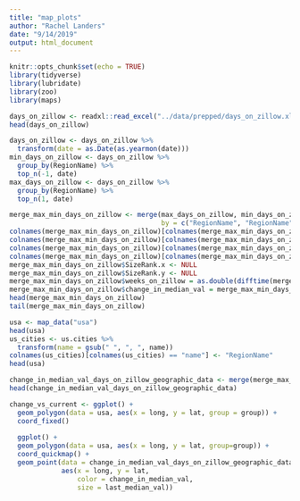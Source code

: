 ```yaml
---
title: "map_plots"
author: "Rachel Landers"
date: "9/14/2019"
output: html_document
---
```


```r
knitr::opts_chunk$set(echo = TRUE)
library(tidyverse)
library(lubridate)
library(zoo)
library(maps)
```

```r
days_on_zillow <- readxl::read_excel("../data/prepped/days_on_zillow.xlsx")
head(days_on_zillow)
```

```r
days_on_zillow <- days_on_zillow %>% 
  transform(date = as.Date(as.yearmon(date)))
min_days_on_zillow <- days_on_zillow %>% 
  group_by(RegionName) %>% 
  top_n(-1, date)
max_days_on_zillow <- days_on_zillow %>% 
  group_by(RegionName) %>% 
  top_n(1, date)

merge_max_min_days_on_zillow <- merge(max_days_on_zillow, min_days_on_zillow,
                                      by = c("RegionName", "RegionName"))
colnames(merge_max_min_days_on_zillow)[colnames(merge_max_min_days_on_zillow) == "median_val.x"] <- "last_median_val"
colnames(merge_max_min_days_on_zillow)[colnames(merge_max_min_days_on_zillow) == "median_val.y"] <- "first_median_val"
colnames(merge_max_min_days_on_zillow)[colnames(merge_max_min_days_on_zillow) == "date.x"] <- "last_record"
colnames(merge_max_min_days_on_zillow)[colnames(merge_max_min_days_on_zillow) == "date.y"] <- "first_record"
merge_max_min_days_on_zillow$SizeRank.x <- NULL
merge_max_min_days_on_zillow$SizeRank.y <- NULL
merge_max_min_days_on_zillow$weeks_on_zillow = as.double(difftime(merge_max_min_days_on_zillow$last_record, merge_max_min_days_on_zillow$first_record, units = "weeks"))
merge_max_min_days_on_zillow$change_in_median_val = merge_max_min_days_on_zillow$last_median_val - merge_max_min_days_on_zillow$first_median_val
head(merge_max_min_days_on_zillow)
tail(merge_max_min_days_on_zillow)
```

```r
usa <- map_data("usa")
head(usa)
us_cities <- us.cities %>% 
  transform(name = gsub(" ", ", ", name))
colnames(us_cities)[colnames(us_cities) == "name"] <- "RegionName"
head(usa)
```

```r
change_in_median_val_days_on_zillow_geographic_data <- merge(merge_max_min_days_on_zillow, us_cities, by = c("RegionName", "RegionName"))
head(change_in_median_val_days_on_zillow_geographic_data)
```

```r
change_vs_current <- ggplot() +
  geom_polygon(data = usa, aes(x = long, y = lat, group = group)) +
  coord_fixed()
  
  ggplot() +
  geom_polygon(data = usa, aes(x = long, y = lat, group=group)) +
  coord_quickmap() +
  geom_point(data = change_in_median_val_days_on_zillow_geographic_data, 
             aes(x = long, y = lat,
                 color = change_in_median_val,
                 size = last_median_val))
```

